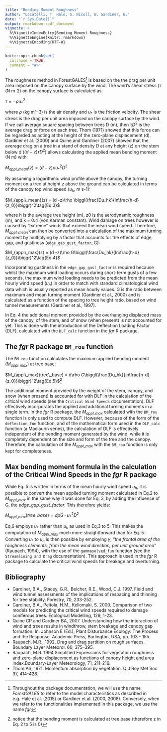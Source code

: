 ```yaml
---
title: "Bending Moment Roughness"
author: "Locatelli, T. Hale, S. Nicoll, B. Gardiner, B."
date: "`r Sys.Date()`"
output: rmarkdown::pdf_document
vignette: >
  %\VignetteIndexEntry{Bending Moment Roughness}
  %\VignetteEngine{knitr::rmarkdown}
  %\VignetteEncoding{UTF-8}
---
```


```r
knitr::opts_chunk$set(
  collapse = TRUE,
  comment = "#>"
)
```
The roughness method in ForestGALES^[Throughout the package documentation, we will use the name *ForestGALES* to refer to the model characteristics as described in e.g. Hale et al. (2015) or Gardiner et al. (2000, 2008). Conversely, when we refer to the functionalities implemented in this package, we use the name *fgr*] is based on the the drag per unit area imposed on the canopy surface by the wind. The wind's shear stress ($\tau$ (N m-2) on the canopy surface is calculated as:

$\tau = - \rho u_{*}^2\tag{Eq.1}$

where $\rho$ (kg m^-3) is the air density and $u_*$ is the friction velocity. The shear stress is the drag per unit area imposed on the canopy surface
by the wind. If we call average square spacing between trees D (m), then $\tau D^2$ is the average drag or force on each tree. Thom (1971) showed that this force can be regarded as acting at the height of the zero-plane displacement (d). Gardiner et al. (2000) and Quine and Gardiner (2007) showed that the average drag on a tree in a stand of density *D* at any height (z) on the stem below d ($(d-z)\tau D^2$) allows calculating the applied mean bending moment (N m) with: 

$M_{appl\_mean}(z) = (d -z)\rho u_*^2D^2\tag{Eq.2}$ 


By assuming a logarithmic wind profile above the canopy, the turning moment on a tree at height *z* above the ground can be calculated in terms of the canopy top wind speed ($u_h$, m s-1):

$M_{appl\_mean}(z) = (d -z)\rho \biggl(\frac{Du_hk}{ln\frac{h-d}{z_0}}\biggr)^2\tag{Eq.3}$

where h is the average tree height (m), z0 is the aerodynamic roughness (m), and k = 0.4 (von Karman constant). Wind damage on trees however is caused by "extreme" winds that exceed the mean wind speed. Therefore, $M_{appl\_mean}$ can then be converted into a calculation of the maximum turning moment by multiplying by a factor that accounts for the effects of edge, gap, and gustiness (`edge_gap_gust_factor`, G):

$M_{appl\_max}(z) = (d -z)\rho G\biggl(\frac{Du_hk}{ln\frac{h-d}{z_0}}\biggr)^2\tag{Eq.4}$

Incorporating gustiness in the `edge_gap_gust_factor` is required because whilst the maximum wind loading occurs during short-term gusts of a few seconds, the maximum wind loading needs to be predicted from the mean hourly wind speed ($u_h$) in order to match with standard climatological wind data which is usually reported as mean hourly values. G is the ratio between maximum and mean turning moment (Gardiner et al., 2000) and is calculated as a function of the spacing to tree height ratio, based on wind tunnel measurements (Gardiner et al., 1997).

In Eq. 4 the additional moment provided by the overhanging displaced mass of the canopy, of the stem, and of snow (when present) is not accounted for yet. This is done with the introduction of the Deflection Loading Factor (DLF), calculated with the `DLF_calc` function in the *fgr* R package. 

## The *fgr* R package `BM_rou` function

The `BM_rou` function calculates the maximum applied bending moment ($M_{appl\_max}$) at tree base:  

$M_{appl\_max}(tree\_base) = d\rho G\biggl(\frac{Du_hk}{ln\frac{h-d}{z_0}}\biggr)^2\tag{Eq.5}$^[notice that the bending moment is calculated at tree base (therefore z in Eq. 2 to 5 is 0)]

The additional moment provided by the weight of the stem, canopy, and snow (when present) is accounted for with DLF in the calculation of the critical wind speeds (see the `Critical Wind Speeds` documentation). DLF effectively incorporates the applied and additional turning moments in a single term. In the *fgr* R package, the $M_{appl\_max}$ calculated with the `BM_rou` function is only used to compute DLF. However, because of the form of the `deflection_fun` function, and of the mathematical form used in the `DLF_calc` function (a Maclaurin series), the calculation of DLF is effectively independent of the bending moment generated by the wind, while it is completely dependent on the size and form of the tree and the canopy. Therefore, the calculation of the $M_{appl\_max}$ with the `BM_rou` function is only kept for completeness.

## Max bending moment formula in the calculation of the Critical Wind Speeds in the *fgr* R package 

While Eq. 5 is written in terms of the mean hourly wind speed $u_h$, it is possible to convert the mean applied turning moment calculated in Eq.2 to $M_{appl\_max}$ in the same way it was done for Eq. 3, by adding the influence of G, the *edge_gap_gust_factor*. This therefore yields:

$M_{appl\_max}(tree\_base) = d\rho G\cdot u_*^2D^2\tag{Eq.6}$

Eq.6 employs $u_*$ rather than $u_h$ as used in Eq.3 to 5. This makes the computation of $M_{appl\_max}$ much more straightforward than for Eq. 5. Converting $u_*$ to $u_h$ is then possible by employing $\gamma$, "*the frontal area of the roughness elements, from the mean wind direction, per unit ground area*" (Raupach, 1994), with the use of the `gammasolved_fun` function (see the `Streamlining and Drag` documentation). This approach is used in the *fgr* R package to calculate the critical wind speeds for breakage and overturning.


## Bibliography
- Gardiner, B.A., Stacey, G.R., Belcher, R.E., Wood, C.J. 1997. Field and wind tunnel assessments of the implications of respacing and thinning for tree stability. Forestry, 70, 233-252.
- Gardiner, B.A., Peltola, H.M., Kellomaki, S. 2000. Comparison of two models for predicting the critical wind speeds required to damage coniferous trees. Ecological Modelling, 129, 1-23.
- Quine CP and Gardiner BA, 2007. Understanding how the interaction of wind and trees results in windthrow, stem breakage and canopy gap formation. In: Johnson E (Ed.), Plant Disturbance Ecology: The Process and the Response. Academic Press, Burlington, USA, pp. 103 - 155.
- Raupach, M.R., 1992. Drag and drag partition on rough surfaces. Boundary Layer Meteorol. 60, 375–395.
- Raupach, M.R. 1994 Simplified Expressions for vegetation roughness and zero-plane displacement as functions of canopy height and area index.Boundary-Layer Meteorology, 71, 211-216.
- Thom AS, 1971. Momentum absorption by vegetation. Q J Roy Met Soc 97, 414-428.
